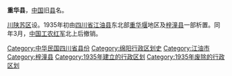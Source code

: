 '''重华县'''，[[中国|中国]]旧[[县|县]]名。

[[川陕苏区|川陕苏区]]设。1935年初由[[四川省_(中華民國)|四川省]][[江油县|江油县]]东北部[[重华堰|重华堰]]地区及[[梓潼县|梓潼县]]一部析置。同年3月，[[中国工农红军|中国工农红军]]北上后撤销。

{{四川行政区划小作品}}
{{DEFAULTSORT:C}}
[[Category:中华民国四川省县份|Category:中华民国四川省县份]]
[[Category:绵阳行政区划史|Category:绵阳行政区划史]]
[[Category:江油市|Category:江油市]]
[[Category:梓潼县|Category:梓潼县]]
[[Category:1935年建立的行政区划|Category:1935年建立的行政区划]]
[[Category:1935年废除的行政区划|Category:1935年废除的行政区划]]